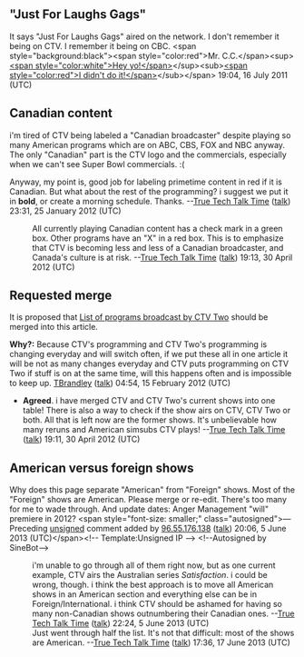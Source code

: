 <article id="6001827" title=Talk:List of programs broadcast by CTV and CTV Two>
	<talkpage id="6001827" title="Talk:List of programs broadcast by CTV and CTV Two">
{{oldafdfull
| date =July 11 2006
| votepage =Lists of programs broadcast by networks
}}

== &quot;Just For Laughs Gags&quot; ==
It says &quot;Just For Laughs Gags&quot; aired on the network.  I don't remember it being on CTV.  I remember it being on CBC.  &lt;span style=&quot;background:black&quot;&gt;&lt;span style=&quot;color:red&quot;&gt;Mr. C.C.&lt;/span&gt;&lt;sup&gt;[[User talk:Fishhead2100|&lt;span style=&quot;color:white&quot;&gt;Hey yo!&lt;/span&gt;]]&lt;/sup&gt;&lt;sub&gt;[[Special:Contributions/Fishhead2100|&lt;span style=&quot;color:red&quot;&gt;I didn't do it!&lt;/span&gt;]]&lt;/sub&gt;&lt;/span&gt; 19:04, 16 July 2011 (UTC)

== Canadian content ==
i'm tired of CTV being labeled a &quot;Canadian broadcaster&quot; despite playing so many American programs which are on ABC, CBS, FOX and NBC anyway.  The only &quot;Canadian&quot; part is the CTV logo and the commercials, especially when we can't see Super Bowl commercials.  :(

Anyway, my point is, good job for labeling primetime content in red if it is Canadian.  But what about the rest of the programming?  i suggest we put it in '''bold''', or create a morning schedule.  Thanks.  --[[User:True Tech Talk Time|True Tech Talk Time]] ([[User talk:True Tech Talk Time|talk]]) 23:31, 25 January 2012 (UTC)

:All currently playing Canadian content has a check mark in a green box.  Other programs have an &quot;X&quot; in a red box.  This is to emphasize that CTV is becoming less and less of a Canadian broadcaster, and Canada's culture is at risk.  --[[User:True Tech Talk Time|True Tech Talk Time]] ([[User talk:True Tech Talk Time|talk]]) 19:13, 30 April 2012 (UTC)

== Requested merge ==

It is proposed that [[List of programs broadcast by CTV Two]] should be merged into this article.

'''Why?:''' Because CTV's programming and CTV Two's programming is changing everyday and will switch often, if we put these all in one article it will be not as many changes everyday and CTV puts programming on CTV Two if stuff is on at the same time, will this happens often and is impossible to keep up. [[User:TBrandley|TBrandley]] ([[User talk:TBrandley|talk]]) 04:54, 15 February 2012 (UTC)
* '''Agreed'''.  i have merged CTV and CTV Two's current shows into one table!  There is also a way to check if the show airs on CTV, CTV Two or both.  All that is left now are the former shows.  It's unbelievable how many reruns and American simsubs CTV plays!  --[[User:True Tech Talk Time|True Tech Talk Time]] ([[User talk:True Tech Talk Time|talk]]) 19:11, 30 April 2012 (UTC)

== American versus foreign shows ==
Why does this page separate &quot;American&quot; from &quot;Foreign&quot; shows. Most of the &quot;Foreign&quot; shows are American. Please merge or re-edit. There's too many for me to wade through. And update dates: Anger Management &quot;will&quot; premiere in 2012?  &lt;span style=&quot;font-size: smaller;&quot; class=&quot;autosigned&quot;&gt;— Preceding [[Wikipedia:Signatures|unsigned]] comment added by [[Special:Contributions/96.55.176.138|96.55.176.138]] ([[User talk:96.55.176.138|talk]]) 20:06, 5 June 2013 (UTC)&lt;/span&gt;&lt;!-- Template:Unsigned IP --&gt; &lt;!--Autosigned by SineBot--&gt;
: i'm unable to go through all of them right now, but as one current example, CTV airs the Australian series ''Satisfaction''.  i could be wrong, though.  i think the best approach is to move all American shows in an American section and everything else can be in Foreign/International.  i think CTV should be ashamed for having so many non-Canadian shows outnumbering their Canadian ones.  --[[User:True Tech Talk Time|True Tech Talk Time]] ([[User talk:True Tech Talk Time|talk]]) 22:24, 5 June 2013 (UTC)
: Just went through half the list.  It's not that difficult: most of the shows are American.  --[[User:True Tech Talk Time|True Tech Talk Time]] ([[User talk:True Tech Talk Time|talk]]) 17:36, 17 June 2013 (UTC)
	</talkpage>
</article>